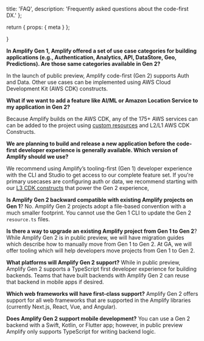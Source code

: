   title: 'FAQ',
  description: 'Frequently asked questions about the code-first DX.'
};

  return {
    props: {
      meta
    }
  };

}

**In Amplify Gen 1, Amplify offered a set of use case categories for building applications (e.g., Authentication, Analytics, API, DataStore, Geo, Predictions). Are those same categories available in Gen 2?**

In the launch of public preview, Amplify code-first (Gen 2) supports Auth and Data. Other use cases can be implemented using AWS Cloud Development Kit (AWS CDK) constructs.

**What if we want to add a feature like AI/ML or Amazon Location Service to my application in Gen 2?**

Because Amplify builds on the AWS CDK, any of the 175+ AWS services can can be added to the project using [custom resources](/gen2/build-a-backend/add-aws-services/custom-resources/) and L2/L1 AWS CDK Constructs.

**We are planning to build and release a new application before the code-first developer experience is generally available. Which version of Amplify should we use?**

We recommend using Amplify’s tooling-first (Gen 1) developer experience with the CLI and Studio to get access to our complete feature set. If you're primary usecases are configuring auth or data, we recommend starting with our [L3 CDK constructs](/gen2/reference/cdk-constructs/) that power the Gen 2 experience,

**Is Amplify Gen 2 backward compatible with existing Amplify projects on Gen 1**? No. Amplify Gen 2 projects adopt a file-based convention with a much smaller footprint. You cannot use the Gen 1 CLI to update the Gen 2 `resource.ts` files.

**Is there a way to upgrade an existing Amplify project from Gen 1 to Gen 2**? While Amplify Gen 2 is in public preview, we will have migration guides which describe how to manually move from Gen 1 to Gen 2. At GA, we will offer tooling which will help developers move projects from Gen 1 to Gen 2.

**What platforms will Amplify Gen 2 support?** While in public preview, Amplify Gen 2 supports a TypeScript first developer experience for building backends. Teams that have built backends with Amplify Gen 2 can reuse that backend in mobile apps if desired.

**Which web frameworks will have first-class support?** Amplify Gen 2 offers support for all web frameworks that are supported in the Amplify libraries (currently Next.js, React, Vue, and Angular).

**Does Amplify Gen 2 support mobile development?** You can use a Gen 2 backend with a Swift, Kotlin, or Flutter app; however, in public preview Amplify only supports TypeScript for writing backend logic.
